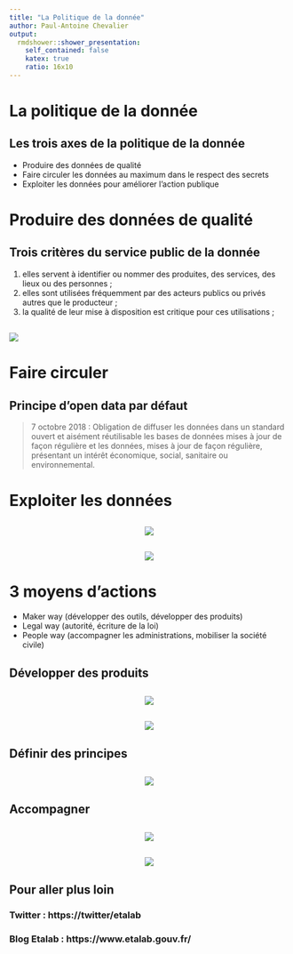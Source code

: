 ```yaml
---
title: "La Politique de la donnée"
author: Paul-Antoine Chevalier
output:
  rmdshower::shower_presentation:
    self_contained: false
    katex: true
    ratio: 16x10
---
```


# La politique de la donnée

## Les trois axes de la politique de la donnée

* Produire des données de qualité
* Faire circuler les données au maximum dans le respect des secrets
* Exploiter les données pour améliorer l'action publique

# Produire des données de qualité

## Trois critères du service public de la donnée

1. elles servent à identifier ou nommer des produites, des services, des lieux ou des personnes ;
2. elles sont utilisées fréquemment par des acteurs publics ou privés autres que le producteur ;
3. la qualité de leur mise à disposition est critique pour ces utilisations ;

## { .fullpage }

<img src="image/spd.png">

# Faire circuler 

## Principe d'open data par défaut

> 7 octobre 2018 : Obligation de diffuser les données dans un standard ouvert et aisément réutilisable les bases de données mises à jour de façon régulière et les données, mises à jour de façon régulière, présentant un intérêt économique, social, sanitaire ou environnemental.

# Exploiter les données

## { .fullpage }

<center>
<img src="image/labonneboite.png">
</center>

## { .fullpage }

<center>
<img src="image/signauxfaibles.png">
</center>

# 3 moyens d'actions

* Maker way (développer des outils, développer des produits)
* Legal way (autorité, écriture de la loi)
* People way (accompagner les administrations, mobiliser la société civile)

## Développer des produits

## { .fullpage }

<center>
<img src="image/datagouv.png">
</center>

## { .fullpage }

<center>
<img src="image/api-ban.png">
</center>

## Définir des principes

## { .fullpage }

<center>
<img src="image/couv-rapport-agd-20162017.png">
</center>

## Accompagner

## { .fullpage }

<center>
<img src="image/eig.png">
</center>

## { .fullpage }

<center>
<img src="image/AMI-IA.png">
</center>

## Pour aller plus loin

### Twitter : https://twitter/etalab

### Blog Etalab : https://www.etalab.gouv.fr/

